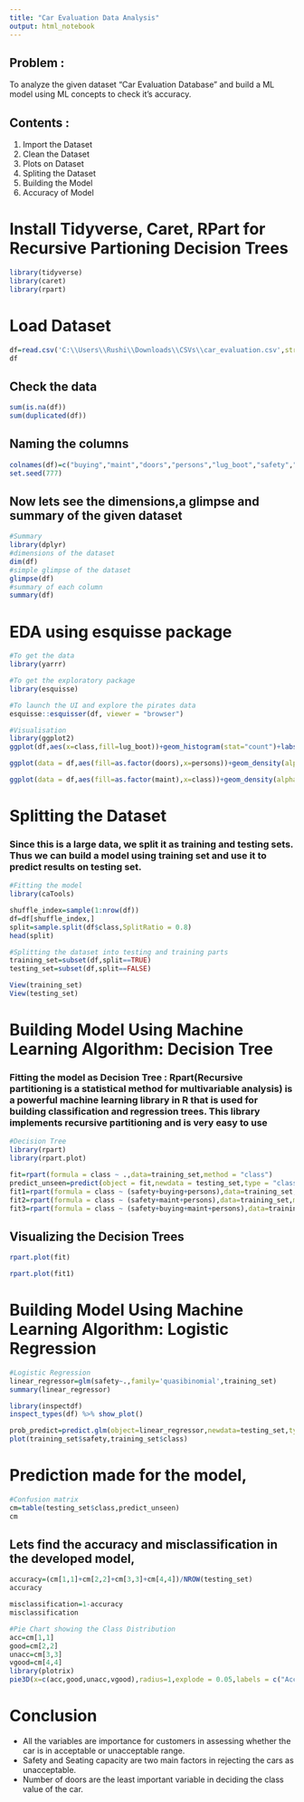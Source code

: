 ---
title: "Car Evaluation Data Analysis"
output: html_notebook
---

## Problem : 
To analyze the given dataset “Car Evaluation Database” and build a ML model using ML concepts to check it’s accuracy.

## Contents :

1. Import the Dataset
2. Clean the Dataset
3. Plots on Dataset
4. Spliting the Dataset
5. Building the Model
6. Accuracy of Model

# Install Tidyverse, Caret, RPart for Recursive Partioning Decision Trees
```{r setup='false'}
library(tidyverse)
library(caret)
library(rpart)
```

# Load Dataset
```{r}
df=read.csv('C:\\Users\\Rushi\\Downloads\\CSVs\\car_evaluation.csv',stringsAsFactors = T)
df
```
## Check the data
```{r}
sum(is.na(df))
sum(duplicated(df))
```
## Naming the columns 
```{r}
colnames(df)=c("buying","maint","doors","persons","lug_boot","safety","class")
set.seed(777)
```

## Now lets see the dimensions,a glimpse and summary of the given dataset
```{r}
#Summary
library(dplyr)
#dimensions of the dataset
dim(df)
#simple glimpse of the dataset
glimpse(df)
#summary of each column
summary(df)
```
# EDA using esquisse package
```{r}
#To get the data
library(yarrr)

#To get the exploratory package
library(esquisse)

#To launch the UI and explore the pirates data
esquisse::esquisser(df, viewer = "browser")
```

```{r}
#Visualisation
library(ggplot2)
ggplot(df,aes(x=class,fill=lug_boot))+geom_histogram(stat="count")+labs(title="Class Vs Luggage boot",subtitle="Histogram",y="Frequency of Luggage boot",x="Class")
```
```{r}
ggplot(data = df,aes(fill=as.factor(doors),x=persons))+geom_density(alpha=0.3)
```
```{r}
ggplot(data = df,aes(fill=as.factor(maint),x=class))+geom_density(alpha=0.3)+facet_wrap(~class)
```
# Splitting the Dataset

### Since this is a large data, we split it as training and testing sets. Thus we can build a model using training set and use it to predict results on testing set.
```{r}
#Fitting the model
library(caTools)
```
```{r}
shuffle_index=sample(1:nrow(df))
df=df[shuffle_index,]
split=sample.split(df$class,SplitRatio = 0.8)
head(split)
```
```{r}
#Splitting the dataset into testing and training parts
training_set=subset(df,split==TRUE)
testing_set=subset(df,split==FALSE)

View(training_set)
View(testing_set)
```

# Building Model Using Machine Learning Algorithm: Decision Tree

### Fitting the model as Decision Tree : **Rpart(Recursive partitioning is a statistical method for multivariable analysis)** is a powerful machine learning library in R that is used for building classification and regression trees. This library implements recursive partitioning and is very easy to use
```{r}
#Decision Tree
library(rpart)
library(rpart.plot)

fit=rpart(formula = class ~ .,data=training_set,method = "class")
predict_unseen=predict(object = fit,newdata = testing_set,type = "class")
fit1=rpart(formula = class ~ (safety+buying+persons),data=training_set,method = "class")
fit2=rpart(formula = class ~ (safety+maint+persons),data=training_set,method = "class")
fit3=rpart(formula = class ~ (safety+buying+maint+persons),data=training_set,method = "class")
```
## Visualizing the Decision Trees
```{r}
rpart.plot(fit)
```
```{r}
rpart.plot(fit1)
```
# Building Model Using Machine Learning Algorithm: Logistic Regression
```{r}
#Logistic Regression
linear_regressor=glm(safety~.,family='quasibinomial',training_set)
summary(linear_regressor)
```

```{r}
library(inspectdf)
inspect_types(df) %>% show_plot()
```

```{r}
prob_predict=predict.glm(object=linear_regressor,newdata=testing_set,type = "response")
plot(training_set$safety,training_set$class)
```

# Prediction made for the model,
```{r}
#Confusion matrix
cm=table(testing_set$class,predict_unseen)
cm
```

## Lets find the accuracy and misclassification in the developed model,
```{r}
accuracy=(cm[1,1]+cm[2,2]+cm[3,3]+cm[4,4])/NROW(testing_set)
accuracy
```
```{r}
misclassification=1-accuracy
misclassification
```
```{r}
#Pie Chart showing the Class Distribution 
acc=cm[1,1]
good=cm[2,2]
unacc=cm[3,3]
vgood=cm[4,4]
library(plotrix)
pie3D(x=c(acc,good,unacc,vgood),radius=1,explode = 0.05,labels = c("Accountable","Good","Un-Accountable","Very Good"),main="Condition of class in testing_set",start=67)
```
# Conclusion

* All the variables are importance for customers in assessing whether the car is in acceptable or unacceptable range.
* Safety and Seating capacity are two main factors in rejecting the cars as unacceptable.
* Number of doors are the least important variable in deciding the class value of the car.
